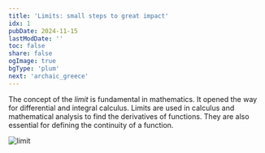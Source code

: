 ```yaml
---
title: 'Limits: small steps to great impact'
idx: 1
pubDate: 2024-11-15
lastModDate: ''
toc: false
share: false
ogImage: true
bgType: 'plum'
next: 'archaic_greece'
---
```


The concept of the _limit_ is fundamental in mathematics. It opened the way for differential and integral calculus.
Limits are used in calculus and mathematical analysis to find the derivatives of functions. They are also essential for defining the continuity of a function.

![limit](../../assets/limits/limit.png)
